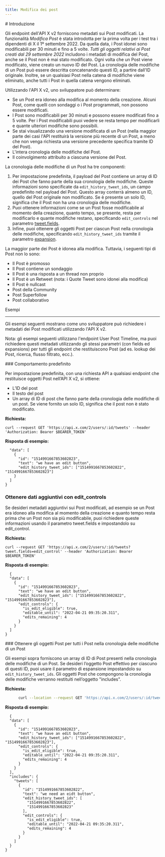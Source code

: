```yaml
---
title: Modifica dei post
---
```


<div id="introduction">
  # Introduzione
</div>

Gli endpoint dell'API X v2 forniscono metadati sui Post modificati. La funzionalità _Modifica Post_ è stata introdotta per la prima volta per i test tra i dipendenti di X il 1º settembre 2022. Da quella data, i Post idonei sono modificabili per 30 minuti e fino a 5 volte. _Tutti gli oggetti relativi ai Post creati dal 29 settembre 2022_ includono i metadati di modifica del Post, anche se il Post non è mai stato modificato. Ogni volta che un Post viene modificato, viene creato un nuovo ID del Post. La cronologia delle modifiche di un Post può essere descritta concatenando questi ID, a partire dall'ID originale. Inoltre, se un qualsiasi Post nella catena di modifiche viene eliminato, anche tutti i Post in quella catena vengono eliminati.

Utilizzando l'API X v2, uno sviluppatore può determinare:

- Se un Post era idoneo alla modifica al momento della creazione. Alcuni Post, come quelli con sondaggi o i Post programmati, non possono essere modificati.
- I Post sono modificabili per 30 minuti e possono essere modificati fino a 5 volte. Per i Post modificabili puoi vedere se resta tempo per modificarli e quante ulteriori modifiche sono possibili.
- Se stai visualizzando una versione modificata di un Post (nella maggior parte dei casi l'API restituirà la versione più recente di un Post, a meno che non venga richiesta una versione precedente specifica tramite ID del Post).
- L'intera cronologia delle modifiche del Post.
- Il coinvolgimento attribuito a ciascuna versione del Post.

La cronologia delle modifiche di un Post ha tre componenti:

1. Per impostazione predefinita, il payload del Post contiene un array di ID dei Post che fanno parte della sua cronologia delle modifiche. Queste informazioni sono specificate da `edit_history_tweet_ids`, un campo predefinito nel payload del Post. Questo array conterrà almeno un ID, quello del Post originale non modificato. Se è presente un solo ID, significa che il Post non ha una cronologia delle modifiche.
2. Puoi ottenere informazioni come se un Post fosse modificabile al momento della creazione, quanto tempo, se presente, resta per modificarlo e quante modifiche restano, specificando `edit_controls` nel parametro [tweet.fields](/it/x-api/fundamentals/fields).
3. Infine, puoi ottenere gli oggetti Post per ciascun Post nella cronologia delle modifiche, specificando `edit_history_tweet_ids` tramite il parametro [expansion](/it/x-api/fundamentals/expansions).

La maggior parte dei Post è idonea alla modifica. Tuttavia, i seguenti tipi di Post non lo sono:

- Il Post è promosso
- Il Post contiene un sondaggio
- Il Post è una risposta a un thread non proprio
- Il Post è un Retweet (nota: i Quote Tweet sono idonei alla modifica)
- Il Post è nullcast
- Post della Community
- Post Superfollow
- Post collaborativo

Esempi

---

Gli esempi seguenti mostrano come uno sviluppatore può richiedere i metadati dei Post modificati utilizzando l'API X v2.

Nota: gli esempi seguenti utilizzano l'endpoint User Post Timeline, ma puoi richiedere questi metadati utilizzando gli stessi parametri (con fields ed expansions) per tutti gli endpoint che restituiscono Post (ad es. lookup dei Post, ricerca, flusso filtrato, ecc.).

<div id="default-behavior">
  ### Comportamento predefinito
</div>

Per impostazione predefinita, con una richiesta API a qualsiasi endpoint che restituisce oggetti Post nell’API X v2, si ottiene:

- L’ID del post
- Il testo del post
- Un array di ID di post che fanno parte della cronologia delle modifiche di un post. Se viene fornito un solo ID, significa che il post non è stato modificato.

**Richiesta:**

`curl --request GET 'https://api.x.com/2/users/:id/tweets' --header 'Authorization: Bearer $BEARER_TOKEN'`

**Risposta di esempio:**

```{
  "data": [
    {
      "id": "1514991667853602823",
      "text": "we have an edit button",
      "edit_history_tweet_ids": ["1514991667853602822", "1514991667853602823"]
    }
  ]
}
```

### Ottenere dati aggiuntivi con edit\_controls

Se desideri metadati aggiuntivi sui Post modificati, ad esempio se un Post era idoneo alla modifica al momento della creazione e quanto tempo resta prima che un Post non sia più modificabile, puoi richiedere queste informazioni usando il parametro tweet.fields e impostandolo su edit\_control.

**Richiesta:**

`curl --request GET 'https://api.x.com/2/users/:id/tweets?tweet.fields=edit_control' --header 'Authorization: Bearer $BEARER_TOKEN'`

**Risposta di esempio:**

```
  {
  "data": [
    {
      "id": "1514991667853602823",
      "text": "we have an edit button",
      "edit_history_tweet_ids": ["1514991667853602822", "1514991667853602823"],
      "edit_controls": {
        "is_edit_eligible": true,
        "editable_until": "2022-04-21 09:35:20.311",
        "edits_remaining": 4
      }
    }
  ]
}
```

<div id="getting-post-objects-for-all-posts-in-a-posts-edit-history">
  ### Ottenere gli oggetti Post per tutti i Post nella cronologia delle modifiche di un Post
</div>

Gli esempi sopra forniscono un array di ID di Post presenti nella cronologia delle modifiche di un Post. Se desideri l’oggetto Post effettivo per ciascuno di questi ID, puoi usare il parametro di espansione impostandolo su `edit_history_tweet_ids`. Gli oggetti Post che compongono la cronologia delle modifiche verranno restituiti nell’oggetto "includes".

**Richiesta:**

```bash
      curl --location --request GET 'https://api.x.com/2/users/:id/tweets?tweet.fields=edit_control&expansions=edit_history_tweet_ids' --header 'Authorization: Bearer $BEARER_TOKEN'`
```

**Risposta di esempio:**

```
  {
  "data": [
    {
      "id": "1514991667853602823",
      "text": "we have an edit button",
      "edit_history_tweet_ids": ["1514991667853602822", "1514991667853602823"],
      "edit_controls": {
        "is_edit_eligible": true,
        "editable_until": "2022-04-21 09:35:20.311",
        "edits_remaining": 4
      }
    }
  ],
  "includes": {
    "tweets": [
      {
        "id": "1514991667853602822",
        "text": "we need an eidt button",
        "edit_history_tweet_ids": [
          "1514991667853602822",
          "1514991667853602823"
        ],
        "edit_controls": {
          "is_edit_eligible": true,
          "editable_until": "2022-04-21 09:35:20.311",
          "edits_remaining": 4
        }
      }
    ]
  }
}
```